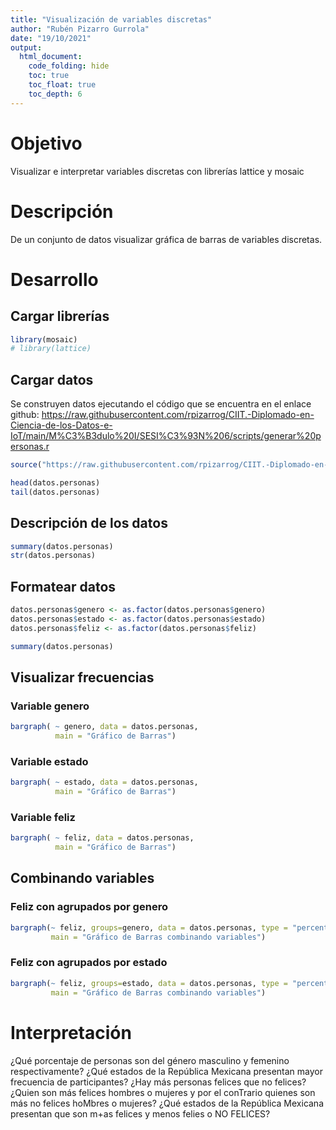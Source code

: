 ---
title: "Visualización de variables discretas"
author: "Rubén Pizarro Gurrola"
date: "19/10/2021"
output: 
  html_document:
    code_folding: hide
    toc: true
    toc_float: true
    toc_depth: 6
---

# Objetivo

Visualizar e interpretar variables discretas con librerías lattice y mosaic

# Descripción

De un conjunto de datos visualizar gráfica de barras de variables discretas.

# Desarrollo

## Cargar librerías

```{r message=FALSE, warning=FALSE}
library(mosaic)
# library(lattice)

```

## Cargar datos

Se construyen datos ejecutando el código que se encuentra en el enlace github: <https://raw.githubusercontent.com/rpizarrog/CIIT.-Diplomado-en-Ciencia-de-los-Datos-e-IoT/main/M%C3%B3dulo%20I/SESI%C3%93N%206/scripts/generar%20personas.r>\

```{r}
source("https://raw.githubusercontent.com/rpizarrog/CIIT.-Diplomado-en-Ciencia-de-los-Datos-e-IoT/main/M%C3%B3dulo%20I/SESI%C3%93N%206/scripts/generar%20personas.r", encoding = "UTF-8")

head(datos.personas)
tail(datos.personas)
```


## Descripción de los datos

```{r}
summary(datos.personas)
str(datos.personas)

```

## Formatear datos
```{r}
datos.personas$genero <- as.factor(datos.personas$genero)
datos.personas$estado <- as.factor(datos.personas$estado)
datos.personas$feliz <- as.factor(datos.personas$feliz)

summary(datos.personas)


```

## Visualizar frecuencias 

### Variable genero

```{r}
bargraph( ~ genero, data = datos.personas, 
          main = "Gráfico de Barras")

```

### Variable estado

```{r}
bargraph( ~ estado, data = datos.personas, 
          main = "Gráfico de Barras")

```


### Variable feliz

```{r}
bargraph( ~ feliz, data = datos.personas, 
          main = "Gráfico de Barras")

```

## Combinando variables 

### Feliz con agrupados por genero

```{r}
bargraph(~ feliz, groups=genero, data = datos.personas, type = "percent",
         main = "Gráfico de Barras combinando variables")
```

### Feliz con agrupados por estado

```{r}
bargraph(~ feliz, groups=estado, data = datos.personas, type = "percent",
         main = "Gráfico de Barras combinando variables")
```

# Interpretación

¿Qué porcentaje de personas son del género masculino y femenino respectivamente?
¿Qué estados de la República Mexicana presentan mayor frecuencia de participantes?
¿Hay más personas felices que no felices?
¿Quien son más felices hombres o mujeres y por el conTrario quienes son más no felices hoMbres o mujeres?
¿Qué estados de la República Mexicana presentan que son m+as felices y menos felies o NO FELICES?

